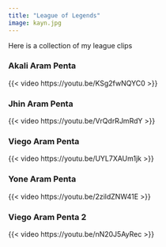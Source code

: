 ```yaml
---
title: "League of Legends"
image: kayn.jpg
---
```

Here is a collection of my league clips

### Akali Aram Penta
{{< video https://youtu.be/KSg2fwNQYC0 >}}

### Jhin Aram Penta
{{< video https://youtu.be/VrQdrRJmRdY >}}

### Viego Aram Penta
{{< video https://youtu.be/UYL7XAUm1jk >}}

### Yone Aram Penta
{{< video https://youtu.be/2zildZNW41E >}}

### Viego Aram Penta 2
{{< video https://youtu.be/nN20J5AyRec >}}


